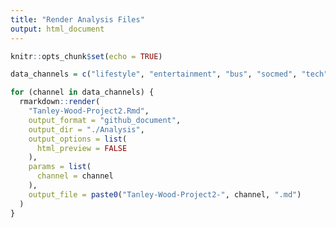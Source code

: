 ```yaml
---
title: "Render Analysis Files"
output: html_document
---
```


```r
knitr::opts_chunk$set(echo = TRUE)
```

```r
data_channels = c("lifestyle", "entertainment", "bus", "socmed", "tech", "world")

for (channel in data_channels) {
  rmarkdown::render(
    "Tanley-Wood-Project2.Rmd",
    output_format = "github_document",
    output_dir = "./Analysis",
    output_options = list(
      html_preview = FALSE
    ),
    params = list(
      channel = channel
    ),
    output_file = paste0("Tanley-Wood-Project2-", channel, ".md")
  )
}
```

